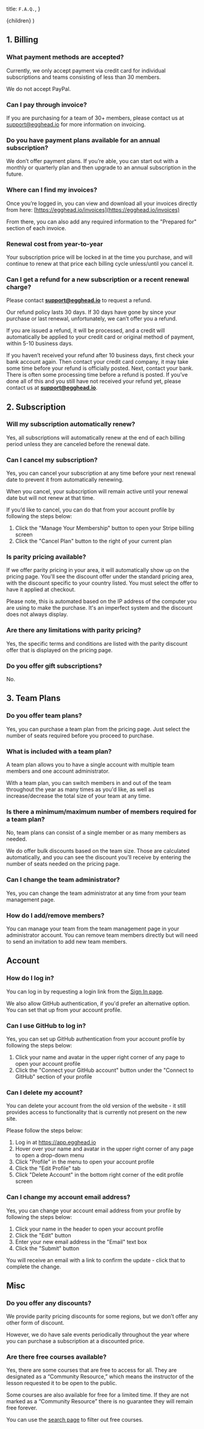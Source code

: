   title: `F.A.Q.`,
}

  <DefaultLayout meta={meta}>{children}</DefaultLayout>
)

## 1. Billing

### What payment methods are accepted?

Currently, we only accept payment via credit card for individual subscriptions and teams consisting of less than 30 members.

We do not accept PayPal.

### Can I pay through invoice?

If you are purchasing for a team of 30+ members, please contact us at support@egghead.io for more information on invoicing.

### Do you have payment plans available for an annual subscription?

We don’t offer payment plans. If you’re able, you can start out with a monthly or quarterly plan and then upgrade to an annual subscription in the future.

### Where can I find my invoices?

Once you’re logged in, you can view and download all your invoices directly from here: [https://egghead.io/invoices](https://egghead.io/invoices)

From there, you can also add any required information to the "Prepared for" section of each invoice.

### Renewal cost from year-to-year

Your subscription price will be locked in at the time you purchase, and will continue to renew at that price each billing cycle unless/until you cancel it.

### Can I get a refund for a new subscription or a recent renewal charge?

Please contact **[support@egghead.io](mailto:support@egghead.io)** to request a refund.

Our refund policy lasts 30 days. If 30 days have gone by since your purchase or last renewal, unfortunately, we can’t offer you a refund.

If you are issued a refund, it will be processed, and a credit will automatically be applied to your credit card or original method of payment, within 5-10 business days.

If you haven’t received your refund after 10 business days, first check your bank account again. Then contact your credit card company, it may take some time before your refund is officially posted. Next, contact your bank. There is often some processing time before a refund is posted. If you’ve done all of this and you still have not received your refund yet, please contact us at **[support@egghead.io](mailto:support@egghead.io)**.

## 2. Subscription

### Will my subscription automatically renew?

Yes, all subscriptions will automatically renew at the end of each billing period unless they are canceled before the renewal date.

### Can I cancel my subscription?

Yes, you can cancel your subscription at any time before your next renewal date to prevent it from automatically renewing.

When you cancel, your subscription will remain active until your renewal date but will not renew at that time.

If you’d like to cancel, you can do that from your account profile by following the steps below:

1. Click the "Manage Your Membership" button to open your Stripe billing screen
2. Click the "Cancel Plan" button to the right of your current plan

### Is parity pricing available?

If we offer parity pricing in your area, it will automatically show up on the pricing page. You'll see the discount offer under the standard pricing area, with the discount specific to your country listed. You must select the offer to have it applied at checkout.

Please note, this is automated based on the IP address of the computer you are using to make the purchase. It's an imperfect system and the discount does not always display.

### Are there any limitations with parity pricing?

Yes, the specific terms and conditions are listed with the parity discount offer that is displayed on the pricing page.

### Do you offer gift subscriptions?

No.

## 3. Team Plans

### Do you offer team plans?

Yes, you can purchase a team plan from the pricing page. Just select the number of seats required before you proceed to purchase.

### What is included with a team plan?

A team plan allows you to have a single account with multiple team members and one account administrator.

With a team plan, you can switch members in and out of the team throughout the year as many times as you'd like, as well as increase/decrease the total size of your team at any time.

### Is there a minimum/maximum number of members required for a team plan?

No, team plans can consist of a single member or as many members as needed.

We do offer bulk discounts based on the team size. Those are calculated automatically, and you can see the discount you’ll receive by entering the number of seats needed on the pricing page.

### Can I change the team administrator?

Yes, you can change the team administrator at any time from your team management page.

### How do I add/remove members?

You can manage your team from the team management page in your administrator account. You can remove team members directly but will need to send an invitation to add new team members.

## Account

### How do I log in?

You can log in by requesting a login link from the [Sign In page](https://egghead.io/login).

We also allow GitHub authentication, if you'd prefer an alternative option. You can set that up from your account profile.

### Can I use GitHub to log in?

Yes, you can set up GitHub authentication from your account profile by following the steps below:

1. Click your name and avatar in the upper right corner of any page to open your account profile
2. Click the "Connect your GitHub account" button under the "Connect to GitHub" section of your profile

### Can I delete my account?

You can delete your account from the old version of the website - it still provides access to functionality that is currently not present on the new site.

Please follow the steps below:

1. Log in at https://app.egghead.io
2. Hover over your name and avatar in the upper right corner of any page to open a drop-down menu
3. Click "Profile" in the menu to open your account profile
4. Click the "Edit Profile" tab
5. Click "Delete Account" in the bottom right corner of the edit profile screen

### Can I change my account email address?

Yes, you can change your account email address from your profile by following the steps below:

1. Click your name in the header to open your account profile
2. Click the "Edit" button
3. Enter your new email address in the "Email" text box
4. Click the "Submit" button

You will receive an email with a link to confirm the update - click that to complete the change.

## Misc

### Do you offer any discounts?

We provide parity pricing discounts for some regions, but we don’t offer any other form of discount.

However, we do have sale events periodically throughout the year where you can purchase a subscription at a discounted price.

### Are there free courses available?

Yes, there are some courses that are free to access for all. They are designated as a “Community Resource,” which means the instructor of the lesson requested it to be open to the public.

Some courses are also available for free for a limited time. If they are not marked as a “Community Resource” there is no guarantee they will remain free forever.

You can use the [search page](https://egghead.io/q) to filter out free courses.
